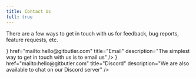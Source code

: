 ```yaml
---
title: Contact Us
full: true
---
```



There are a few ways to get in touch with us for feedback, bug reports, feature requests, etc.

<Cards>
  <Card
    icon={<svg className="size-4" xmlns="http://www.w3.org/2000/svg" viewBox="0 0 256 256"><rect width="256" height="256" fill="none"/><line x1="108" y1="148" x2="160" y2="96" fill="none" stroke="currentColor" strokeLinecap="round" strokeLinejoin="round" strokeWidth="16"/><path d="M223.69,42.18a8,8,0,0,0-9.87-9.87l-192,58.22a8,8,0,0,0-1.25,14.93L108,148l42.54,87.42a8,8,0,0,0,14.93-1.25Z" fill="none" stroke="currentColor" strokeLinecap="round" strokeLinejoin="round" strokeWidth="16"/></svg>}
    href="mailto:hello@gitbutler.com"
    title="Email"
    description="The simplest way to get in touch with us is to email us"
  />
  <Card
    icon={<svg className="size-4" xmlns="http://www.w3.org/2000/svg" viewBox="0 0 256 256"><rect width="256" height="256" fill="none"/><circle cx="92" cy="140" r="12"/><circle cx="164" cy="140" r="12"/><path d="M153.44,73.69l5-19.63a8.1,8.1,0,0,1,9.21-6L203.69,54A8.08,8.08,0,0,1,210.23,60l29.53,116.37a8,8,0,0,1-4.55,9.24l-67,29.7a8.15,8.15,0,0,1-11-4.56L147,183.06" fill="none" stroke="currentColor" strokeLinecap="round" strokeLinejoin="round" strokeWidth="16"/><path d="M102.56,73.69l-5-19.63a8.1,8.1,0,0,0-9.21-6L52.31,54A8.08,8.08,0,0,0,45.77,60L16.24,176.35a8,8,0,0,0,4.55,9.24l67,29.7a8.15,8.15,0,0,0,11-4.56L109,183.06" fill="none" stroke="currentColor" strokeLinecap="round" strokeLinejoin="round" strokeWidth="16"/><path d="M80,78.31A178.94,178.94,0,0,1,128,72a178.94,178.94,0,0,1,48,6.31" fill="none" stroke="currentColor" strokeLinecap="round" strokeLinejoin="round" strokeWidth="16"/><path d="M176,177.69A178.94,178.94,0,0,1,128,184a178.94,178.94,0,0,1-48-6.31" fill="none" stroke="currentColor" strokeLinecap="round" strokeLinejoin="round" strokeWidth="16"/></svg>}
    href="mailto:hello@gitbutler.com"
    title="Discord"
    description="We are also available to chat on our Discord server"
  />
</Cards>
